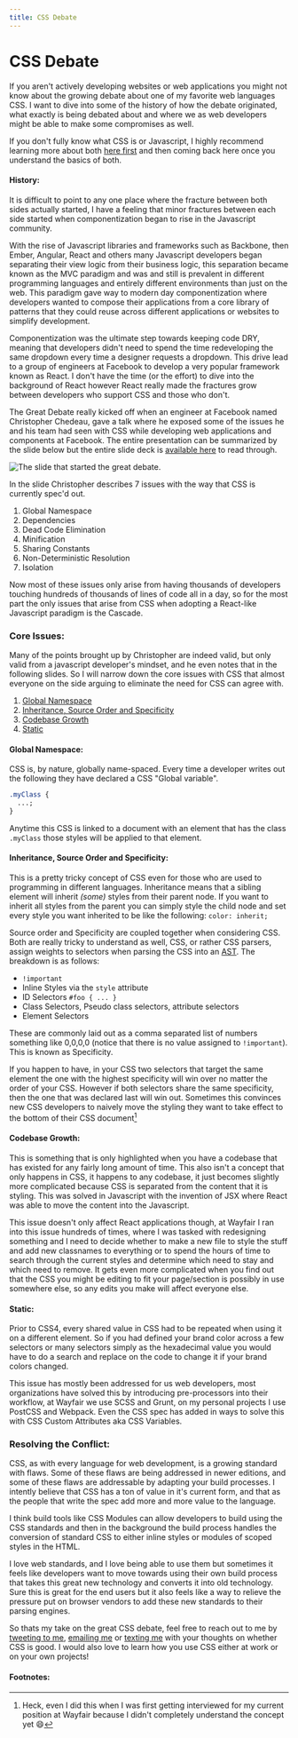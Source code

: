 ```yaml
---
title: CSS Debate
---
```


# CSS Debate

If you aren't actively developing websites or web applications you might not know about the growing debate about one of my favorite web languages CSS. I want to dive into some of the history of how the debate originated, what exactly is being debated about and where we as web developers might be able to make some compromises as well.

If you don't fully know what CSS is or Javascript, I highly recommend learning more about both <a href="https://www.w3.org/standards/webdesign/htmlcss" data-css-link-article>here first</a> and then coming back here once you understand the basics of both.

#### History:

It is difficult to point to any one place where the fracture between both sides actually started, I have a feeling that minor fractures between each side started when componentization began to rise in the Javascript community.

With the rise of Javascript libraries and frameworks such as Backbone, then Ember, Angular, React and others many Javascript developers began separating their view logic from their business logic, this separation became known as the MVC paradigm and was and still is prevalent in different programming languages and entirely different environments than just on the web. This paradigm gave way to modern day componentization where developers wanted to compose their applications from a core library of patterns that they could reuse across different applications or websites to simplify development.

Componentization was the ultimate step towards keeping code DRY, meaning that developers didn't need to spend the time redeveloping the same dropdown every time a designer requests a dropdown. This drive lead to a group of engineers at Facebook to develop a very popular framework known as React. I don't have the time (or the effort) to dive into the background of React however React really made the fractures grow between developers who support CSS and those who don't.

The Great Debate really kicked off when an engineer at Facebook named Christopher Chedeau, gave a talk where he exposed some of the issues he and his team had seen with CSS while developing web applications and components at Facebook. The entire presentation can be summarized by the slide below but the entire slide deck is <a href="https://speakerdeck.com/vjeux/react-css-in-js" data-css-link-article>available here</a> to read through.

<div className="has-image">
  <img
    data-css-image
    src="../../../../../static/images/posts/TheGreatDebate/The_Slide.jpg"
    alt="The slide that started the great debate."
  />
</div>

In the slide Christopher describes 7 issues with the way that CSS is currently spec'd out.

1.  Global Namespace
2.  Dependencies
3.  Dead Code Elimination
4.  Minification
5.  Sharing Constants
6.  Non-Deterministic Resolution
7.  Isolation

Now most of these issues only arise from having thousands of developers touching hundreds of thousands of lines of code all in a day, so for the most part the only issues that arise from CSS when adopting a React-like Javascript paradigm is the Cascade.

### Core Issues:

Many of the points brought up by Christopher are indeed valid, but only valid from a javascript developer's mindset, and he even notes that in the following slides. So I will narrow down the core issues with CSS that almost everyone on the side arguing to eliminate the need for CSS can agree with.

1.  [Global Namespace](#global)
2.  [Inheritance, Source Order and Specificity](#inheritance)
3.  [Codebase Growth](#codebase)
4.  [Static](#static)

#### Global Namespace:

CSS is, by nature, globally name-spaced. Every time a developer writes out the following they have declared a CSS "Global variable".

```css
.myClass {
  ...;
}
```

Anytime this CSS is linked to a document with an element that has the class `.myClass` those styles will be applied to that element.

#### Inheritance, Source Order and Specificity:

This is a pretty tricky concept of CSS even for those who are used to programming in different languages. Inheritance means that a sibling element will inherit _(some)_ styles from their parent node. If you want to inherit all styles from the parent you can simply style the child node and set every style you want inherited to be like the following: `color: inherit;`

Source order and Specificity are coupled together when considering CSS. Both are really tricky to understand as well, CSS, or rather CSS parsers, assign weights to selectors when parsing the CSS into an <a href="#ast" data-css-link-article data-footnote="Abstract Syntax Tree" id="ast">AST</a>. The breakdown is as follows:

- `!important`
- Inline Styles via the `style` attribute
- ID Selectors `#foo { ... }`
- Class Selectors, Pseudo class selectors, attribute selectors
- Element Selectors

These are commonly laid out as a comma separated list of numbers something like 0,0,0,0 (notice that there is no value assigned to `!important`). This is known as Specificity.

If you happen to have, in your CSS two selectors that target the same element the one with the highest specificity will win over no matter the order of your CSS. However if both selectors share the same specificity, then the one that was declared last will win out. Sometimes this convinces new CSS developers to naively move the styling they want to take effect to the bottom of their CSS document[^1]

#### Codebase Growth:

This is something that is only highlighted when you have a codebase that has existed for any fairly long amount of time. This also isn't a concept that only happens in CSS, it happens to any codebase, it just becomes slightly more complicated because CSS is separated from the content that it is styling. This was solved in Javascript with the invention of JSX where React was able to move the content into the Javascript.

This issue doesn't only affect React applications though, at Wayfair I ran into this issue hundreds of times, where I was tasked with redesigning something and I need to decide whether to make a new file to style the stuff and add new classnames to everything or to spend the hours of time to search through the current styles and determine which need to stay and which need to remove. It gets even more complicated when you find out that the CSS you might be editing to fit your page/section is possibly in use somewhere else, so any edits you make will affect everyone else.

#### Static:

Prior to CSS4, every shared value in CSS had to be repeated when using it on a different element. So if you had defined your brand color across a few selectors or many selectors simply as the hexadecimal value you would have to do a search and replace on the code to change it if your brand colors changed.

This issue has mostly been addressed for us web developers, most organizations have solved this by introducing pre-processors into their workflow, at Wayfair we use SCSS and Grunt, on my personal projects I use PostCSS and Webpack. Even the CSS spec has added in ways to solve this with CSS Custom Attributes aka CSS Variables.

### Resolving the Conflict:

CSS, as with every language for web development, is a growing standard with flaws. Some of these flaws are being addressed in newer editions, and some of these flaws are addressable by adapting your build processes. I intently believe that CSS has a ton of value in it's current form, and that as the people that write the spec add more and more value to the language.

I think build tools like CSS Modules can allow developers to build using the CSS standards and then in the background the build process handles the conversion of standard CSS to either inline styles or modules of scoped styles in the HTML.

I love web standards, and I love being able to use them but sometimes it feels like developers want to move towards using their own build process that takes this great new technology and converts it into old technology. Sure this is great for the end users but it also feels like a way to relieve the pressure put on browser vendors to add these new standards to their parsing engines.

So thats my take on the great CSS debate, feel free to reach out to me by <a href="https://twitter.com/intent/tweet?url=https%3A%2F%2Fmatthamlin.me%2FPosts%2F2016%2FSeptember%2FSeptemberUpdate&via=immatthamlin&text=%20%20-&" className="link link--article">tweeting to me</a>, <a href="mailto:matthewjameshamlin@gmail.com" className="link link--article">emailing me</a> or <a data-footnote="+1 425 210 0980" href="sms:+14252100980" className="link link--article">texting me</a> with your thoughts on whether CSS is good. I would also love to learn how you use CSS either at work or on your own projects!

#### Footnotes:

[^1]: Heck, even I did this when I was first getting interviewed for my current position at Wayfair because I didn't completely understand the concept yet 😄
